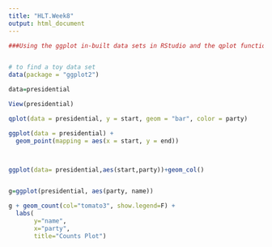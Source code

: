```yaml
---
title: "HLT.Week8"
output: html_document
---
```


```r
###Using the ggplot in-built data sets in RStudio and the qplot function, get your creative juices flowing and create a meaningful and impactful data visualization using your preferred data set.


# to find a toy data set
data(package = "ggplot2")

data=presidential

View(presidential)

```


```r
qplot(data = presidential, y = start, geom = "bar", color = party)


```
```r
ggplot(data = presidential) +
  geom_point(mapping = aes(x = start, y = end))




```
```r

ggplot(data= presidential,aes(start,party))+geom_col()



```
```r
g=ggplot(presidential, aes(party, name))

g + geom_count(col="tomato3", show.legend=F) +
  labs(
       y="name", 
       x="party", 
       title="Counts Plot")
```






